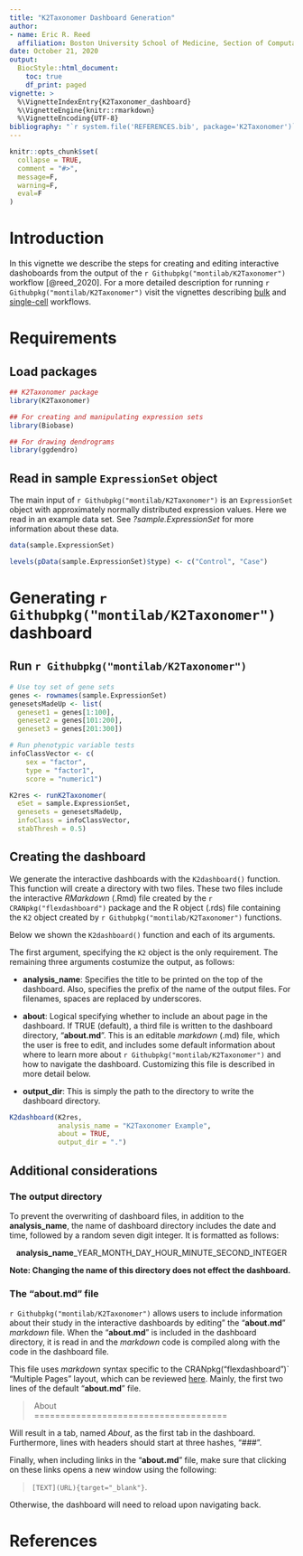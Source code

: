 ```yaml
---
title: "K2Taxonomer Dashboard Generation"
author:
- name: Eric R. Reed
  affiliation: Boston University School of Medicine, Section of Computational Biomedicine, 72 E Concord St, Boston, MA 02118
date: October 21, 2020
output: 
  BiocStyle::html_document:
    toc: true
    df_print: paged
vignette: >
  %\VignetteIndexEntry{K2Taxonomer_dashboard}
  %\VignetteEngine{knitr::rmarkdown}
  %\VignetteEncoding{UTF-8}
bibliography: "`r system.file('REFERENCES.bib', package='K2Taxonomer')`"
---
```


```r
knitr::opts_chunk$set(
  collapse = TRUE,
  comment = "#>",
  message=F, 
  warning=F,
  eval=F
)
```

# Introduction

In this vignette we describe the steps for creating and editing interactive dashoboards from the output of the `r Githubpkg("montilab/K2Taxonomer")` workflow [@reed_2020]. For a more detailed description for running `r Githubpkg("montilab/K2Taxonomer")` visit the vignettes describing [bulk](https://montilab.github.io/K2Taxonomer/articles/RunningK2Taxonomer.html) and [single-cell](https://montilab.github.io/K2Taxonomer/articles/K2Taxonomer_singlecell.html) workflows.

# Requirements

## Load packages
```r
## K2Taxonomer package
library(K2Taxonomer)

## For creating and manipulating expression sets
library(Biobase)

## For drawing dendrograms
library(ggdendro)
```

## Read in sample `ExpressionSet` object

The main input of `r Githubpkg("montilab/K2Taxonomer")` is an `ExpressionSet` object with approximately normally distributed expression values. Here we read in an example data set. See *?sample.ExpressionSet* for more information about these data.

```r
data(sample.ExpressionSet)
```

```r
levels(pData(sample.ExpressionSet)$type) <- c("Control", "Case")
```

# Generating `r Githubpkg("montilab/K2Taxonomer")` dashboard

## Run `r Githubpkg("montilab/K2Taxonomer")`

```r
# Use toy set of gene sets
genes <- rownames(sample.ExpressionSet)
genesetsMadeUp <- list(
  geneset1 = genes[1:100],
  geneset2 = genes[101:200],
  geneset3 = genes[201:300])

# Run phenotypic variable tests
infoClassVector <- c(
    sex = "factor",
    type = "factor1",
    score = "numeric1")

K2res <- runK2Taxonomer(
  eSet = sample.ExpressionSet,
  genesets = genesetsMadeUp,
  infoClass = infoClassVector,
  stabThresh = 0.5)
```

## Creating the dashboard

We generate the interactive dashboards with the `K2dashboard()` function. This function will create a directory with two files. These two files include the interactive *RMarkdown* (.Rmd) file created by the `r CRANpkg("flexdashboard")` package and the R object (.rds) file containing the `K2` object created by `r Githubpkg("montilab/K2Taxonomer")` functions. 

Below we shown the `K2dashboard()` function and each of its arguments.

The first argument, specifying the `K2` object is the only requirement. The remaining three arguments costumize the output, as follows:

- **analysis_name**: Specifies the title to be printed on the top of the dashboard. Also, specifies the prefix of the name of the output files. For filenames, spaces are replaced by underscores.

- **about**: Logical specifying whether to include an about page in the dashboard. If TRUE (default), a third file is written to the dashboard directory, "**about.md**". This is an editable *markdown* (.md) file, which the user is free to edit, and includes some default information about where to learn more about `r Githubpkg("montilab/K2Taxonomer")` and how to navigate the dashboard. Customizing this file is described in more detail below.

- **output_dir**: This is simply the path to the directory to write the dashboard directory.

```r
K2dashboard(K2res,
            analysis_name = "K2Taxonomer Example",
            about = TRUE,
            output_dir = ".")
```

## Additional considerations 

### The output directory

To prevent the overwriting of dashboard files, in addition to the **analysis_name**, the name of dashboard directory includes the date and time, followed by a random seven digit integer. It is formatted as follows:

<center>**analysis_name**_YEAR_MONTH_DAY_HOUR_MINUTE_SECOND_INTEGER</center>

**Note: Changing the name of this directory does not effect the dashboard.**

### The "**about.md**" file

`r Githubpkg("montilab/K2Taxonomer")` allows users to include information about their study in the interactive dashboards by editing" the "**about.md**"  *markdown* file. When the "**about.md**" is included in the dashboard directory, it is read in and the *markdown* code is compiled along with the code in the dashboard file. 

This file uses *markdown* syntax specific to the CRANpkg("flexdashboard")` "Multiple Pages" layout, which can be reviewed [here](https://rmarkdown.rstudio.com/flexdashboard/layouts.html#multiple_pages). Mainly, the first two lines of the default "**about.md**" file.

> \ About  
> \ =====================================

Will result in a tab, named *About*, as the first tab in the dashboard. Furthermore, lines with headers should start at three hashes, "###".

Finally, when including links in the "**about.md**" file, make sure that clicking on these links opens a new window using the following:

> ``[TEXT](URL){target="_blank"}``.

Otherwise, the dashboard will need to reload upon navigating back.

# References